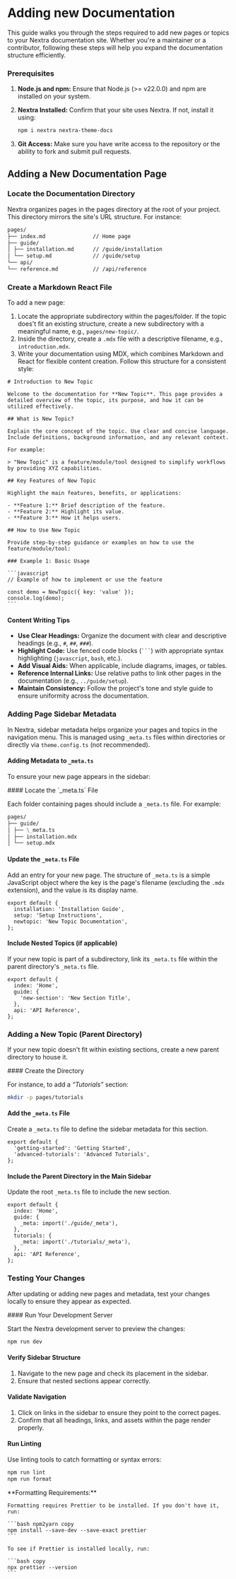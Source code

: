 
# Adding new Documentation

This guide walks you through the steps required to add new pages or topics to your Nextra documentation site.
Whether you're a maintainer or a contributor, following these steps will help you expand the documentation structure efficiently.

### Prerequisites

1. **Node.js and npm:** Ensure that Node.js (>= v22.0.0) and npm are installed on your system.
2. **Nextra Installed:** Confirm that your site uses Nextra. If not, install it using:

   ```bash npm2yarn copy
   npm i nextra nextra-theme-docs
   ```

3. **Git Access:** Make sure you have write access to the repository or the ability to fork and submit pull requests.

## Adding a New Documentation Page

### Locate the Documentation Directory

Nextra organizes pages in the pages directory at the root of your project. This directory mirrors the site's URL structure. For instance:

```md
pages/
├── index.md               // Home page
├── guide/
│ ├── installation.md      // /guide/installation
│ └── setup.md             // /guide/setup
└── api/
└── reference.md           // /api/reference
```

### Create a Markdown React File

To add a new page:

1. Locate the appropriate subdirectory within the pages/folder. If the topic does't fit an existing structure, create a new subdirectory with a meaningful name, e.g., `pages/new-topic/`.
2. Inside the directory, create a `.mdx` file with a descriptive filename, e.g., `introduction.mdx`.
3. Write your documentation using MDX, which combines Markdown and React for flexible content creation. Follow this structure for a consistent style:

````mdx filename="introduction.mdx"
# Introduction to New Topic

Welcome to the documentation for **New Topic**. This page provides a detailed overview of the topic, its purpose, and how it can be utilized effectively.

## What is New Topic?

Explain the core concept of the topic. Use clear and concise language. Include definitions, background information, and any relevant context.

For example:

> "New Topic" is a feature/module/tool designed to simplify workflows by providing XYZ capabilities.

## Key Features of New Topic

Highlight the main features, benefits, or applications:

- **Feature 1:** Brief description of the feature.
- **Feature 2:** Highlight its value.
- **Feature 3:** How it helps users.

## How to Use New Topic

Provide step-by-step guidance or examples on how to use the feature/module/tool:

### Example 1: Basic Usage

```javascript
// Example of how to implement or use the feature

const demo = NewTopic({ key: 'value' });
console.log(demo);
```
````

#### Content Writing Tips

- **Use Clear Headings:** Organize the document with clear and descriptive headings (e.g., `#`, `##`, `###`).
- **Highlight Code:** Use fenced code blocks (` ``` `) with appropriate syntax highlighting (`javascript`, `bash`, etc.).
- **Add Visual Aids:** When applicable, include diagrams, images, or tables.
- **Reference Internal Links:** Use relative paths to link other pages in the documentation (e.g., `../guide/setup`).
- **Maintain Consistency:** Follow the project's tone and style guide to ensure uniformity across the documentation.

### Adding Page Sidebar Metadata

In Nextra, sidebar metadata helps organize your pages and topics in the navigation menu. This is managed using `_meta.ts` files
within directories or directly via `theme.config.ts` (not recommended).

#### Adding Metadata to `_meta.ts`

To ensure your new page appears in the sidebar:

<Steps>
#### Locate the `_meta.ts` File

Each folder containing pages should include a `_meta.ts` file. For example:

```md
pages/
├── guide/
│ ├── \_meta.ts
│ ├── installation.mdx
│ └── setup.mdx
```

#### Update the `_meta.ts` File

Add an entry for your new page. The structure of `_meta.ts` is a simple JavaScript object where the key is
the page's filename (excluding the `.mdx` extension), and the value is its display name.

```mdx filename="pages/guide/_meta.ts" {4}
export default {
  installation: 'Installation Guide',
  setup: 'Setup Instructions',
  newtopic: 'New Topic Documentation',
};
```

#### Include Nested Topics (if applicable)

If your new topic is part of a subdirectory, link its `_meta.ts` file within the parent directory's `_meta.ts` file.

```mdx filename="pages/_meta.ts" {3-5}
export default {
  index: 'Home',
  guide: {
    'new-section': 'New Section Title',
  },
  api: 'API Reference',
};
```

</Steps>

### Adding a New Topic (Parent Directory)

If your new topic doesn't fit within existing sections, create a new parent directory to house it.

<Steps>
#### Create the Directory

For instance, to add a _“Tutorials”_ section:

```bash
mkdir -p pages/tutorials
```

#### Add the `_meta.ts` File

Create a `_meta.ts` file to define the sidebar metadata for this section.

```mdx filename="pages/tutorial/_meta.ts"
export default {
  'getting-started': 'Getting Started',
  'advanced-tutorials': 'Advanced Tutorials',
};
```

#### Include the Parent Directory in the Main Sidebar

Update the root `_meta.ts` file to include the new section.

```mdx filename="pages/_meta.ts" {6-8}
export default {
  index: 'Home',
  guide: {
    _meta: import('./guide/_meta'),
  },
  tutorials: {
    _meta: import('./tutorials/_meta'),
  },
  api: 'API Reference',
};
```

</Steps>

### Testing Your Changes

After updating or adding new pages and metadata, test your changes locally to ensure they appear as expected.

<Steps>
#### Run Your Development Server

Start the Nextra development server to preview the changes:

```bash copy
npm run dev
```

#### Verify Sidebar Structure

1. Navigate to the new page and check its placement in the sidebar.
1. Ensure that nested sections appear correctly.

#### Validate Navigation

1. Click on links in the sidebar to ensure they point to the correct pages.
2. Confirm that all headings, links, and assets within the page render properly.

#### Run Linting

Use linting tools to catch formatting or syntax errors:

```bash copy
npm run lint
npm run format
```

<Callout type="warning" emoji="⚠️">
    **Formatting Requirements:**

    Formatting requires Prettier to be installed. If you don't have it, run:

    ```bash npm2yarn copy
    npm install --save-dev --save-exact prettier
    ```

    To see if Prettier is installed locally, run:

    ```bash copy
    npx prettier --version
    ```

</Callout>

</Steps>
